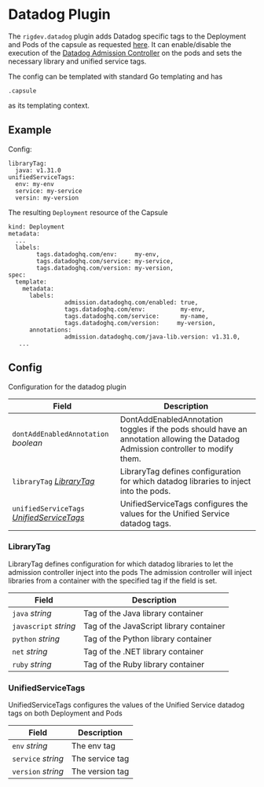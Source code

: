 # Datadog Plugin

The `rigdev.datadog` plugin adds Datadog specific tags to the Deployment and Pods of the capsule as requested [here](https://docs.datadoghq.com/tracing/trace_collection/library_injection_local/?tab=kubernetes). It can enable/disable the execution of the [Datadog Admission Controller](https://docs.datadoghq.com/containers/cluster_agent/admission_controller/?tab=operator) on the pods and sets the necessary library and unified service tags.

The config can be templated with standard Go templating and has
```
.capsule
```
as its templating context.

## Example
Config:
```
libraryTag:
  java: v1.31.0
unifiedServiceTags:
  env: my-env
  service: my-service
  versin: my-version
```

The resulting `Deployment` resource of the Capsule
```
kind: Deployment
metadata:
  ...
  labels:
		tags.datadoghq.com/env:     my-env,
		tags.datadoghq.com/service: my-service,
		tags.datadoghq.com/version: my-version,
spec:
  template:
    metadata:
      labels:
				admission.datadoghq.com/enabled: true,
				tags.datadoghq.com/env:          my-env,
				tags.datadoghq.com/service:      my-name,
				tags.datadoghq.com/version:     my-version,
      annotations:
				admission.datadoghq.com/java-lib.version: v1.31.0,
   ...
```
## Config



Configuration for the datadog plugin

| Field | Description |
| --- | --- |
| `dontAddEnabledAnnotation` _boolean_ | DontAddEnabledAnnotation toggles if the pods should have an annotation allowing the Datadog Admission controller to modify them. |
| `libraryTag` _[LibraryTag](#librarytag)_ | LibraryTag defines configuration for which datadog libraries to inject into the pods. |
| `unifiedServiceTags` _[UnifiedServiceTags](#unifiedservicetags)_ | UnifiedServiceTags configures the values for the Unified Service datadog tags. |



### LibraryTag

LibraryTag defines configuration for which datadog libraries to let the admission controller inject into the pods The admission controller will inject libraries from a container with the specified tag if the field is set.

| Field | Description |
| --- | --- |
| `java` _string_ | Tag of the Java library container |
| `javascript` _string_ | Tag of the JavaScript library container |
| `python` _string_ | Tag of the Python library container |
| `net` _string_ | Tag of the .NET library container |
| `ruby` _string_ | Tag of the Ruby library container |





### UnifiedServiceTags

UnifiedServiceTags configures the values of the Unified Service datadog tags on both Deployment and Pods

| Field | Description |
| --- | --- |
| `env` _string_ | The env tag |
| `service` _string_ | The service tag |
| `version` _string_ | The version tag |

